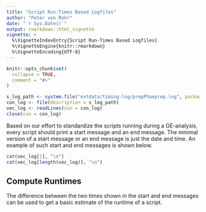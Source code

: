 ```yaml
---
title: "Script Run-Times Based Logfiles"
author: "Peter von Rohr"
date: "`r Sys.Date()`"
output: rmarkdown::html_vignette
vignette: >
  %\VignetteIndexEntry{Script Run-Times Based Logfiles}
  %\VignetteEngine{knitr::rmarkdown}
  %\VignetteEncoding{UTF-8}
---
```


```r
knitr::opts_chunk$set(
  collapse = TRUE,
  comment = "#>"
)
```

```r
s_log_path <- system.file("extdata/timing-log/prepPhaeprep.log", package = 'zwsroutinetools')
con_log <- file(description = s_log_path)
vec_log <- readLines(con = con_log)
close(con = con_log)
```

Based on our effort to standardize the scripts running during a GE-analysis, every script should print a start message and an end message. The minimal version of a start message or an end message is just the date and time. An example of such start and end messages is shown below. 

```r
cat(vec_log[1], "\n")
cat(vec_log[length(vec_log)], "\n")
```

## Compute Runtimes
The difference between the two times shown in the start and end messages can be used to get a basic estimate of the runtime of a script. 

